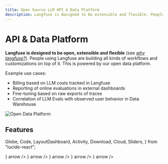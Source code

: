 ```yaml
---
title: Open Source LLM API & Data Platform
description: Langfuse is designed to be extensible and flexible. People using Langfuse are building all kinds of workflows and customizations on top of it. This is powered by our open data platform.
---
```


# API & Data Platform

**Langfuse is designed to be open, extensible and flexible** (see [_why langfuse?_](/why)). People using Langfuse are building all kinds of workflows and customizations on top of it. This is powered by our open data platform.

Example use cases:

- Billing based on LLM costs tracked in Langfuse
- Reporting of online evaluations in external dashboards
- Fine-tuning based on raw exports of traces
- Correlation of LLM Evals with observed user behavior in Data Warehouse

<Frame border fullWidth>
  <img
    src="/images/docs/open-data-platform-light.png"
    alt="Open Data Platform"
  />
</Frame>

## Features

  Globe,
  Code,
  LayoutDashboard,
  Activity,
  Download,
  Cloud,
  Sliders,
} from "lucide-react";

<Cards num={3}>
  <Card
    title="Public API"
    href="/docs/api-and-data-platform/features/public-api"
    icon={<Globe />}
    arrow
  />
  <Card
    title="Query via SDKs"
    href="/docs/api-and-data-platform/features/query-via-sdk"
    icon={<Code />}
    arrow
  />
  <Card
    title="Export from UI"
    href="/docs/api-and-data-platform/features/export-from-ui"
    icon={<Download />}
    arrow
  />
  <Card
    title="Export to Blob Storage"
    href="/docs/api-and-data-platform/features/export-to-blob-storage"
    icon={<Cloud />}
    arrow
  />
  <Card
    title="Export for Fine-Tuning"
    href="/docs/api-and-data-platform/features/fine-tuning"
    icon={<Sliders />}
    arrow
  />
</Cards>
